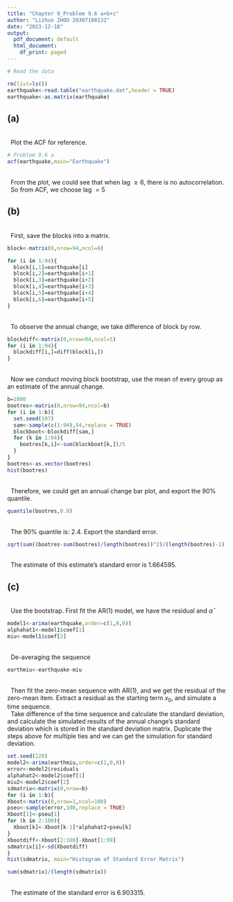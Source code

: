 ```yaml
---
title: "Chapter 9_Problem 9.6 a+b+c"
author: "Lizhuo ZHOU 20307100132"
date: "2023-12-18"
output:
  pdf_document: default
  html_document:
    df_print: paged
---
```




```r
# Read the data

rm(list=ls())
earthquake<-read.table("earthquake.dat",header = TRUE)
earthquake<-as.matrix(earthquake)

```


## (a)

\
\ \ Plot the ACF for reference.

```r
# Problem 9.6 a
acf(earthquake,main="Earthquake")

```
\
\ \ From the plot, we could see that when lag $\geq 6$, there is no autocorrelation.
\
\ \ So from ACF, we choose lag $=5$

## (b)

\
\ \ First, save the blocks into a matrix.

```r

block<-matrix(0,nrow=94,ncol=6)

for (i in 1:94){
  block[i,1]=earthquake[i]
  block[i,2]=earthquake[i+1]
  block[i,3]=earthquake[i+2]
  block[i,4]=earthquake[i+3]
  block[i,5]=earthquake[i+4]
  block[i,6]=earthquake[i+5]
}

```

\
\ \ To observe the annual change, we take difference of block by row.

```r

blockdiff<-matrix(0,nrow=94,ncol=5)
for (i in 1:94){
  blockdiff[i,]=diff(block[i,])
}

```

\
\ \ Now we conduct moving block bootstrap, use the mean of every group as an estimate of the annual change.


```r
b=1000
bootres<-matrix(0,nrow=94,ncol=b)
for (i in 1:b){
  set.seed(197)
  sam<-sample(c(1:94),94,replace = TRUE)
  blockboot<-blockdiff[sam,]
  for (k in 1:94){
    bootres[k,i]<-sum(blockboot[k,])/5
  }
}
bootres<-as.vector(bootres)
hist(bootres)

```

\
\ \ Therefore, we could get an annual change bar plot, and export the 90% quantile.

```r
quantile(bootres,0.9)
```

\
\ \ The 90% quantile is: 2.4. Export the standard error.

```r

sqrt(sum((bootres-sum(bootres)/length(bootres))^2)/(length(bootres)-1))

```

\
\ \ The estimate of this estimate's standard error is 1.664595.

## (c)
\
\ \ Use the bootstrap. First fit the AR(1) model, we have the residual and $\hat{\alpha}$

```r
model1<-arima(earthquake,order=c(1,0,0))
alphahat1<-model1$coef[1]
miu<-model1$coef[2]

```
\
\ \ De-averaging the sequence

```r
earthmiu<-earthquake-miu

```

\
\ \ Then fit the zero-mean sequence with AR(1), and we get the residual of the zero-mean item. Extract a residual as the starting term $x_{0}$, and simulate a time sequence.
\
\ \ Take difference of the time sequence and calculate the standard deviation, and calculate the simulated results of the annual change's standard deviation which is stored in the standard deviation matrix. Duplicate the steps above for multiple ties and we can get the simulation for standard deviation.


```r

set.seed(228)
model2<-arima(earthmiu,order=c(1,0,0))
error<-model2$residuals
alphahat2<-model2$coef[1]
miu2<-model2$coef[2]
sdmatrix<-matrix(0,nrow=b)
for (i in 1:b){
Xboot<-matrix(0,nrow=1,ncol=100)
pseu<-sample(error,100,replace = TRUE)
Xboot[1]<-pseu[1]
for (k in 2:100){
  Xboot[k]<-Xboot[k-1]*alphahat2+pseu[k]
}
Xbootdiff<-Xboot[2:100]-Xboot[1:99]
sdmatrix[i]<-sd(Xbootdiff)
}
hist(sdmatrix, main="Histogram of Standard Error Matrix")

```


```r
sum(sdmatrix)/(length(sdmatrix))

```
\
\ \ The estimate of the standard error is 6.903315.







